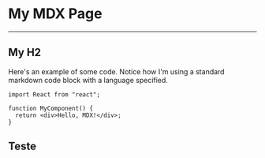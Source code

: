 # My MDX Page

---

## My H2

Here's an example of some code. Notice how I'm using a standard markdown code block with a language specified.

```tsx showLineNumbers
import React from "react";

function MyComponent() {
  return <div>Hello, MDX!</div>;
}
```

## Teste
